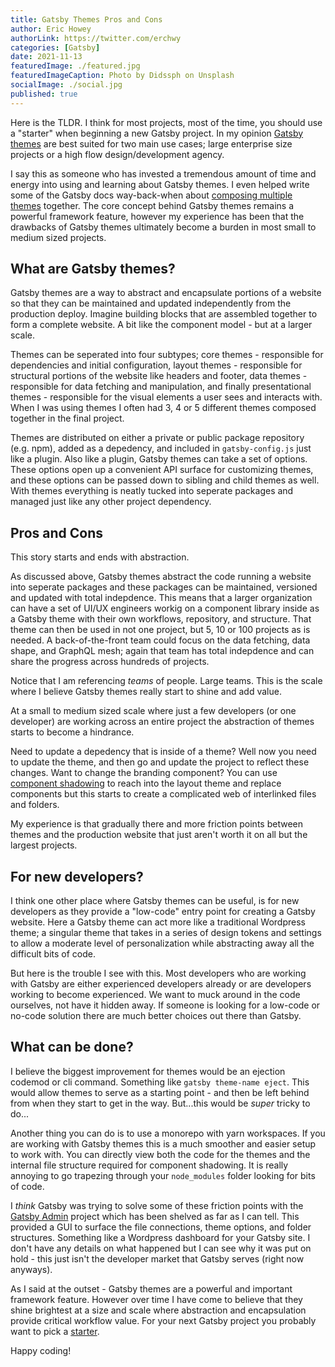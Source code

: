 ```yaml
---
title: Gatsby Themes Pros and Cons
author: Eric Howey
authorLink: https://twitter.com/erchwy
categories: [Gatsby]
date: 2021-11-13
featuredImage: ./featured.jpg
featuredImageCaption: Photo by Didssph on Unsplash
socialImage: ./social.jpg
published: true
---
```


Here is the TLDR. I think for most projects, most of the time, you should use a "starter" when beginning a new Gatsby project. In my opinion [Gatsby themes](https://www.gatsbyjs.com/docs/themes/) are best suited for two main use cases; large enterprise size projects or a high flow design/development agency.

I say this as someone who has invested a tremendous amount of time and energy into using and learning about Gatsby themes. I even helped write some of the Gatsby docs way-back-when about [composing multiple themes](https://www.gatsbyjs.com/tutorial/using-multiple-themes-together) together. The core concept behind Gatsby themes remains a powerful framework feature, however my experience has been that the drawbacks of Gatsby themes ultimately become a burden in most small to medium sized projects.

## What are Gatsby themes?

Gatsby themes are a way to abstract and encapsulate portions of a website so that they can be maintained and updated independently from the production deploy. Imagine building blocks that are assembled together to form a complete website. A bit like the component model - but at a larger scale.

Themes can be seperated into four subtypes; core themes - responsible for dependencies and initial configuration, layout themes - responsible for structural portions of the website like headers and footer, data themes - responsible for data fetching and manipulation, and finally presentational themes - responsible for the visual elements a user sees and interacts with. When I was using themes I often had 3, 4 or 5 different themes composed together in the final project.

Themes are distributed on either a private or public package repository (e.g. npm), added as a depedency, and included in `gatsby-config.js` just like a plugin. Also like a plugin, Gatsby themes can take a set of options. These options open up a convenient API surface for customizing themes, and these options can be passed down to sibling and child themes as well. With themes everything is neatly tucked into seperate packages and managed just like any other project dependency. 

## Pros and Cons

This story starts and ends with abstraction.

As discussed above, Gatsby themes abstract the code running a website into seperate packages and these packages can be maintained, versioned and updated with total indepdence. This means that a larger organization can have a set of UI/UX engineers workig on a component library inside as a Gatsby theme with their own workflows, repository, and structure. That theme can then be used in not one project, but 5, 10 or 100 projects as is needed. A back-of-the-front team could focus on the data fetching, data shape, and GraphQL mesh; again that team has total indepdence and can share the progress across hundreds of projects.

Notice that I am referencing _teams_ of people. Large teams. This is the scale where I believe Gatsby themes really start to shine and add value.

At a small to medium sized scale where just a few developers (or one developer) are working across an entire project the abstraction of themes starts to become a hindrance.

Need to update a depedency that is inside of a theme? Well now you need to update the theme, and then go and update the project to reflect these changes. Want to change the branding component? You can use [component shadowing](https://www.gatsbyjs.com/docs/how-to/plugins-and-themes/shadowing/) to reach into the layout theme and replace components but this starts to create a complicated web of interlinked files and folders. 

My experience is that gradually there and more friction points between themes and the production website that just aren't worth it on all but the largest projects.

## For new developers?

I think one other place where Gatsby themes can be useful, is for new developers as they provide a "low-code" entry point for creating a Gatsby website. Here a Gatsby theme can act more like a traditional Wordpress theme; a singular theme that takes in a series of design tokens and settings to allow a moderate level of personalization while abstracting away all the difficult bits of code.

But here is the trouble I see with this. Most developers who are working with Gatsby are either experienced developers already or are developers working to become experienced. We want to muck around in the code ourselves, not have it hidden away. If someone is looking for a low-code or no-code solution there are much better choices out there than Gatsby.

## What can be done?

I believe the biggest improvement for themes would be an ejection codemod or cli command. Something like `gatsby theme-name eject`. This would allow themes to serve as a starting point - and then be left behind from when they start to get in the way. But...this would be _super_ tricky to do...

Another thing you can do is to use a monorepo with yarn workspaces. If you are working with Gatsby themes this is a much smoother and easier setup to work with. You can directly view both the code for the themes and the internal file structure required for component shadowing. It is really annoying to go trapezing through your `node_modules` folder looking for bits of code.

I _think_ Gatsby was trying to solve some of these friction points with the [Gatsby Admin](https://www.npmjs.com/package/gatsby-admin) project which has been shelved as far as I can tell. This provided a GUI to surface the file connections, theme options, and folder structures. Something like a Wordpress dashboard for your Gatsby site. I don't have any details on what happened but I can see why it was put on hold - this just isn't the developer market that Gatsby serves (right now anyways).

As I said at the outset - Gatsby themes are a powerful and important framework feature. However over time I have come to believe that they shine brightest at a size and scale where abstraction and encapsulation provide critical workflow value. For your next Gatsby project you probably want to pick a [starter](https://www.gatsbyjs.com/starters/).

Happy coding!
